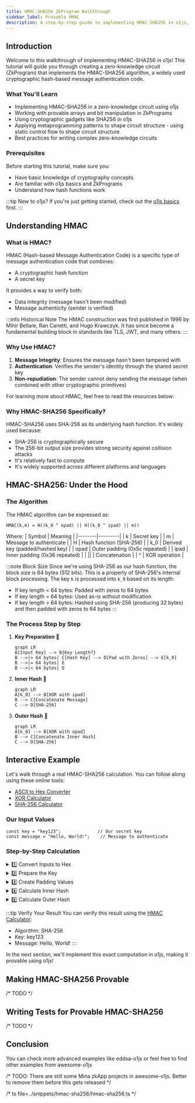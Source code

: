 ```yaml
---
title: HMAC-SHA256 ZkProgram Walkthrough
sidebar_label: Provable HMAC
description: A step-by-step guide to implementing HMAC-SHA256 in o1js, showcasing how o1js can be used to prove common cryptographic algorithms.
---
```


## Introduction

Welcome to this walkthrough of implementing HMAC-SHA256 in o1js! This tutorial will guide you through creating a zero-knowledge circuit (ZkProgram) that implements the HMAC-SHA256 algorithm, a widely used cryptographic hash-based message authentication code.

### What You'll Learn

- Implementing HMAC-SHA256 in a zero-knowledge circuit using o1js
- Working with provable arrays and bit manipulation in ZkPrograms
- Using cryptographic gadgets like SHA256 in o1js
- Applying metaprogramming patterns to shape circuit structure - using static control flow to shape circuit structure
- Best practices for writing complex zero-knowledge circuits

### Prerequisites

Before starting this tutorial, make sure you:
- Have basic knowledge of cryptography concepts
- Are familiar with o1js basics and ZkPrograms
- Understand how hash functions work

:::tip New to o1js?
If you're just getting started, check out the [o1js basics](../getting-started/intro.mdx) first.
:::

## Understanding HMAC

### What is HMAC?

HMAC (Hash-based Message Authentication Code) is a specific type of message authentication code that combines:
- A cryptographic hash function
- A secret key

It provides a way to verify both:
- Data integrity (message hasn't been modified)
- Message authenticity (sender is verified)

:::info Historical Note
The HMAC construction was first published in 1996 by Mihir Bellare, Ran Canetti, and Hugo Krawczyk. It has since become a fundamental building block in standards like TLS, JWT, and many others.
:::

### Why Use HMAC?

1. **Message Integrity**: Ensures the message hasn't been tampered with
2. **Authentication**: Verifies the sender's identity through the shared secret key
3. **Non-repudiation**: The sender cannot deny sending the message (when combined with other cryptographic primitives)

For learning more about HMAC, feel free to read the resources below:

### Why HMAC-SHA256 Specifically? 

HMAC-SHA256 uses SHA-256 as its underlying hash function. It's widely used because:
- SHA-256 is cryptographically secure
- The 256-bit output size provides strong security against collision attacks
- It's relatively fast to compute
- It's widely supported across different platforms and languages


## HMAC-SHA256: Under the Hood

### The Algorithm

The HMAC algorithm can be expressed as:

```
HMAC(k,m) = H((k_0 ^ opad) || H((k_0 ^ ipad) || m))
```

Where:
| Symbol | Meaning |
|--------|---------|
| k | Secret key |
| m | Message to authenticate |
| H | Hash function (SHA-256) |
| k_0 | Derived key (padded/hashed key) |
| opad | Outer padding (0x5c repeated) |
| ipad | Inner padding (0x36 repeated) |
| \|\| | Concatenation |
| ^ | XOR operation |

:::note Block Size
Since we're using SHA-256 as our hash function, the block size is 64 bytes (512 bits). This is a property of SHA-256's internal block processing. The key `k` is processed into `k_0` based on its length:
- If key length < 64 bytes: Padded with zeros to 64 bytes
- If key length = 64 bytes: Used as-is without modification
- If key length > 64 bytes: Hashed using SHA-256 (producing 32 bytes) and then padded with zeros to 64 bytes
:::

### The Process Step by Step

1. **Key Preparation** 🔑
   ```mermaid
   graph LR
   A[Input Key] --> B{Key Length?}
   B -->|> 64 bytes| C[Hash Key] --> D[Pad with Zeros] --> E[k_0]
   B -->|= 64 bytes| E
   B -->|< 64 bytes| D
   ```

2. **Inner Hash** 🔄
   ```mermaid
   graph LR
   A[k_0] --> B[XOR with ipad]
   B --> C[Concatenate Message]
   C --> D[SHA-256]
   ```

3. **Outer Hash** 🔄
   ```mermaid
   graph LR
   A[k_0] --> B[XOR with opad]
   B --> C[Concatenate Inner Hash]
   C --> D[SHA-256]
   ```

## Interactive Example

Let's walk through a real HMAC-SHA256 calculation. You can follow along using these online tools:
- [ASCII to Hex Converter](https://www.rapidtables.com/convert/number/ascii-to-hex.html)
- [XOR Calculator](https://toolslick.com/math/bitwise/xor-calculator)
- [SHA-256 Calculator](https://emn178.github.io/online-tools/sha256.html)

### Our Input Values

```text
const key = "key123";              // Our secret key
const message = "Hello, World!";    // Message to authenticate
```

### Step-by-Step Calculation

<details>
<summary>1️⃣ Convert Inputs to Hex</summary>

```text
// Key in hex
"key123" → 6B6579313233

// Message in hex
"Hello, World!" → 48656C6C6F2C20576F726C6421
```
</details>

<details>
<summary>2️⃣ Prepare the Key</summary>

```text
// Original key (6 bytes)
6B6579313233

// Padded to 64 bytes
6B657931323300000000000000000000
00000000000000000000000000000000
00000000000000000000000000000000
00000000000000000000000000000000
```
</details>

<details>
<summary>3️⃣ Create Padding Values</summary>

```text
// ipad - 0x36 repeated 64 times
36363636363636363636363636363636
36363636363636363636363636363636
36363636363636363636363636363636
36363636363636363636363636363636

// opad - 0x5C repeated 64 times
5C5C5C5C5C5C5C5C5C5C5C5C5C5C5C5C
5C5C5C5C5C5C5C5C5C5C5C5C5C5C5C5C
5C5C5C5C5C5C5C5C5C5C5C5C5C5C5C5C
5C5C5C5C5C5C5C5C5C5C5C5C5C5C5C5C
```
</details>

<details>
<summary>4️⃣ Calculate Inner Hash</summary>

```text
// 1. XOR key with ipad
k_0 ^ ipad = 5D534F0704053636363636363636363636363636363636363636363636363636363636363636363636363636363636363636363636363636363636363636363636

// 2. Concatenate with message
(k_0 ^ ipad) || m =  5D534F0704053636363636363636363636363636363636363636363636363636363636363636363636363636363636363636363636363636363636363636363648656C6C6F2C20576F726C6421

// 3. SHA-256 result
H((k_0 ^ ipad) || m) = 9d9c48d074304040cb5efa94008a719d95773a778cae5ff52fae84f89fa7dd45
```
</details>

<details>
<summary>5️⃣ Calculate Outer Hash</summary>

```text
// 1. XOR key with opad
k_0 ^ opad = 3739256D6E6F5C5C5C5C5C5C5C5C5C5C5C5C5C5C5C5C5C5C5C5C5C5C5C5C5C5C5C5C5C5C5C5C5C5C5C5C5C5C5C5C5C5C5C5C5C5C5C5C5C5C5C5C5C5C5C5C5C5C

// 2. Concatenate with inner hash
(k_0 ^ opad) || H((k_0 ^ ipad) || m) = 3739256D6E6F5C5C5C5C5C5C5C5C5C5C5C5C5C5C5C5C5C5C5C5C5C5C5C5C5C5C5C5C5C5C5C5C5C5C5C5C5C5C5C5C5C5C5C5C5C5C5C5C5C5C5C5C5C5C5C5C5C5C9d9c48d074304040cb5efa94008a719d95773a778cae5ff52fae84f89fa7dd45

// 3. Final HMAC-SHA256
H((k_0 ^ opad) || H((k_0 ^ ipad) || m)) = 81c362d8cfc25d551d72d86cc700e6d5574191d49dc55dd500086840e34563b8
```
</details>

:::tip Verify Your Result
You can verify this result using the [HMAC Calculator](https://cryptotools.net/hmac):
- Algorithm: SHA-256
- Key: key123
- Message: Hello, World!
:::

In the next section, we'll implement this exact computation in o1js, making it provable using o1js!

## Making HMAC-SHA256 Provable
/* TODO */

## Writing Tests for Provable HMAC-SHA256
/* TODO */

## Conclusion
You can check more advanced examples like eddsa-o1js or feel free to find other examples from awesome-o1js

/* TODO:  There are still some Mina zkApp projects in awesome-o1js. Better to remove them before this gets released */

/* ts file=../snippets/hmac-sha256/hmac-sha256.ts */